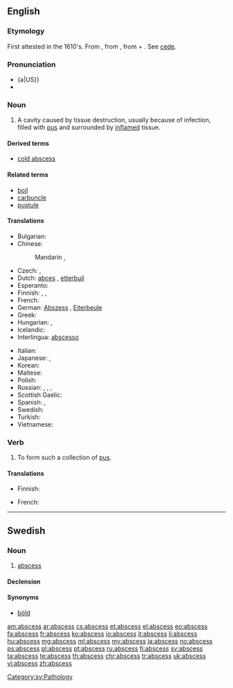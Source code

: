 ==English==
{{wikipedia}}

===Etymology===
First attested in the 1610's. From {{etyl|la|en}} {{term|abscessus||a going away; gathering of humors, abscess|lang=la}}, from {{term|abscedo|abscēdō|go away, depart|lang=la}}, from {{term|abs||from, away from|lang=la}} + {{term|cedo|cēdō|go away from, depart; withdraw|lang=la}}. See [[cede]].

===Pronunciation===
* {a|US}} {{IPA|/ˈæb.ˌsɛs/}}
* {{audio|en-uk-abscess.ogg|Audio (UK)}}

===Noun===
{{en-noun|abscess|es}}

# {{context|medical}} A cavity caused by tissue destruction, usually because of infection, filled with [[pus]] and surrounded by [[inflame|inflamed]] tissue.

====Derived terms====
* [[cold abscess]]

====Related terms====
* [[boil]] <!-- near synonym -->
* [[carbuncle]] <!-- near synonym -->
* [[pustule]] <!-- near synonym -->

====Translations====
{{trans-top|cavity filled with pus}}
* Bulgarian: {{t|bg|абсцес, цирей}}
* Chinese:
*: Mandarin {{t|zh|膿腫|sc=Hani}}, {{t|zh|脓肿|tr=nóngzhǒng|sc=Hani}}
* Czech: {{t+|cs|absces|m}}, {{t-|cs|hnisavý vřed|m}}
* Dutch: [[abces]] {{n}}, [[etterbuil]] {{m}}
* Esperanto: {{t+|eo|absceso|xs=Esperanto}}
* Finnish: {{t+|fi|paise}}, {{t-|fi|märkäpesäke}}, {{t+|fi|absessi}}
* French: {{t+|fr|abcès|m}}
* German: [[Abszess]] {{m}}, [[Eiterbeule]] {{f}}
* Greek: {{t+|el|απόστημα|n|tr=apóstima}}
* Hungarian: {{t+|hu|tályog}}, {{t|hu|kelés}}
* Icelandic: {{t+|is|kýli|n}}
* Interlingua: [[abscesso]]
{{trans-mid}}
* Italian: {{t-|it|ascesso|m}}
* Japanese: {{t|ja|膿瘍|tr=nōyō|sc=Jpan}}, {{t|ja|はれもの|tr=haremono|sc=Jpan}}
* Korean: {{t|ko|농양|tr=nongyang|sc=Kore}}
* Maltese: {{t-|mt|pustuletta|xs=Maltese}}
* Polish: {{t-|pl|ropień|m}}
* Russian: {{t|ru|гнойник|m|tr=gnojník|sc=Cyrl}}, {{t+|ru|гнойничок|m|tr=gnojničók}}, {{t|ru|нарыв|m|tr=narýv|sc=Cyrl}}, {{t|ru|абсцесс|m|tr=abscéss|sc=Cyrl}}
* Scottish Gaelic: {{t|gd|neasgaid|f}}
* Spanish: {{t|es|absceso|m}}, {{t|es|flemón|m}} {{qualifier|gums}}
* Swedish: {{t|sv|abscess|c}}
* Turkish: {{t+|tr|apse}}
* Vietnamese: {{t|vi|Áp-xe|xs=Vietnamese}}
{{trans-bottom}}

===Verb===
{{en-verb|abscess|es}}

# {{intransitive}} To form such a collection of [[pus]].

====Translations====
{{trans-top|to form an abscess}}
* Finnish: {{t-|fi|märkiä}}
{{trans-mid}}
* French: {{t+|fr|abcéder}}
{{trans-bottom}}

----

==Swedish==

===Noun===
{{sv-noun|g=c}}

# [[#English|abscess]]

====Declension====
{{sv-noun-reg-er|genitive=}}

====Synonyms====
* [[böld]]

[[Category:sv:Pathology]]

[[am:abscess]]
[[ar:abscess]]
[[cs:abscess]]
[[et:abscess]]
[[el:abscess]]
[[eo:abscess]]
[[fa:abscess]]
[[fr:abscess]]
[[ko:abscess]]
[[io:abscess]]
[[it:abscess]]
[[li:abscess]]
[[hu:abscess]]
[[mg:abscess]]
[[ml:abscess]]
[[my:abscess]]
[[ja:abscess]]
[[no:abscess]]
[[ps:abscess]]
[[pl:abscess]]
[[pt:abscess]]
[[ru:abscess]]
[[fi:abscess]]
[[sv:abscess]]
[[ta:abscess]]
[[te:abscess]]
[[th:abscess]]
[[chr:abscess]]
[[tr:abscess]]
[[uk:abscess]]
[[vi:abscess]]
[[zh:abscess]]